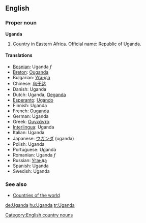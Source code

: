 ==English==
===Proper noun===
'''Uganda'''

# Country in Eastern Africa. Official name: Republic of Uganda.

====Translations====
*[[Bosnian]]: Uganda ''f''
*[[Breton]]: [[Ouganda]]
*Bulgarian: [[Уганда]]
*Chinese: [[乌干达]]
*Danish: Uganda
*Dutch: Uganda, [[Oeganda]]
*[[Esperanto]]: [[Ugando]]
*Finnish: Uganda
*French: [[Ouganda]]
*German: Uganda
*Greek: [[Ουγκάντα]]
*[[Interlingua]]: Uganda
*Italian: Uganda
*Japanese: [[ウガンダ]] (uganda)
*Polish: Uganda
*Portuguese: Uganda
*Romanian: Uganda ''f''
*Russian: [[Уганда]]
*Spanish: Uganda
*Swedish: Uganda

===See also===
*[[Countries of the world]]
[[Category:English country nouns]]

[[de:Uganda]]
[[hu:Uganda]]
[[tr:Uganda]]
